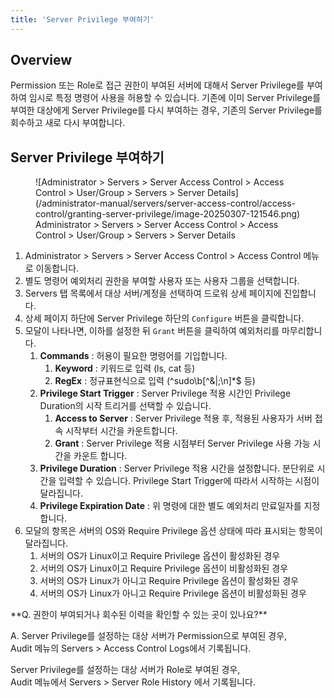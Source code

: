 ```yaml
---
title: 'Server Privilege 부여하기'
---
```



## Overview

Permission 또는 Role로 접근 권한이 부여된 서버에 대해서 Server Privilege를 부여하여 임시로 특정 명령어 사용을 허용할 수 있습니다. 기존에 이미 Server Privilege를 부여한 대상에게 Server Privilege를 다시 부여하는 경우, 기존의 Server Privilege를 회수하고 새로 다시 부여합니다.


## Server Privilege 부여하기

<figure data-layout="center" data-align="center">
![Administrator &gt; Servers &gt; Server Access Control &gt; Access Control &gt; User/Group &gt; Servers &gt; Server Details](/administrator-manual/servers/server-access-control/access-control/granting-server-privilege/image-20250307-121546.png)
<figcaption>
Administrator &gt; Servers &gt; Server Access Control &gt; Access Control &gt; User/Group &gt; Servers &gt; Server Details
</figcaption>
</figure>

1. Administrator &gt; Servers &gt; Server Access Control &gt; Access Control 메뉴로 이동합니다.
2. 별도 명령어 예외처리 권한을 부여할 사용자 또는 사용자 그룹을 선택합니다.
3. Servers 탭 목록에서 대상 서버/계정을 선택하여 드로워 상세 페이지에 진입합니다.
4. 상세 페이지 하단에 Server Privilege 하단의 `Configure` 버튼을 클릭합니다.
5. 모달이 나타나면, 이하를 설정한 뒤 `Grant` 버튼을 클릭하여 예외처리를 마무리합니다.
    1.  **Commands**  : 허용이 필요한 명령어를 기입합니다.
        1.  **Keyword**  : 키워드로 입력 (ls, cat 등)
        2.  **RegEx**  : 정규표현식으로 입력 (^sudo\b[^&|;\n]*$ 등)
    2.  **Privilege Start Trigger**  : Server Privilege 적용 시간인 Privilege Duration의 시작 트리거를 선택할 수 있습니다.
        1.  **Access to Server**  : Server Privilege 적용 후, 적용된 사용자가 서버 접속 시작부터 시간을 카운트합니다. 
        2.  **Grant**  : Server Privilege 적용 시점부터 Server Privilege 사용 가능 시간을 카운트 합니다.
    3.  **Privilege Duration**  : Server Privilege 적용 시간을 설정합니다. 분단위로 시간을 입력할 수 있습니다. Privilege Start Trigger에 따라서 시작하는 시점이 달라집니다.
    4.  **Privilege Expiration Date**  : 위 명령에 대한 별도 예외처리 만료일자를 지정합니다.
6. 모달의 항목은 서버의 OS와 Require Privilege 옵션 상태에 따라 표시되는 항목이 달라집니다.
    1. 서버의 OS가 Linux이고 Require Privilege 옵션이 활성화된 경우
    2. 서버의 OS가 Linux이고 Require Privilege 옵션이 비활성화된 경우
    3. 서버의 OS가 Linux가 아니고 Require Privilege 옵션이 활성화된 경우
    4. 서버의 OS가 Linux가 아니고 Require Privilege 옵션이 비활성화된 경우

<Callout type="info">
**Q. 권한이 부여되거나 회수된 이력을 확인할 수 있는 곳이 있나요?**

A. Server Privilege를 설정하는 대상 서버가 Permission으로 부여된 경우, <br/>Audit 메뉴의 Servers &gt; Access Control Logs에서 기록됩니다.

Server Privilege를 설정하는 대상 서버가 Role로 부여된 경우, <br/>Audit 메뉴에서 Servers &gt; Server Role History 에서 기록됩니다.
</Callout>
